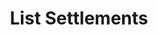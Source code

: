 ---
title: 'List Settlements'
description: 'Retrieve a list of settlements.'
openapi: '/openapi.json GET /pg/settlements/'
--- 